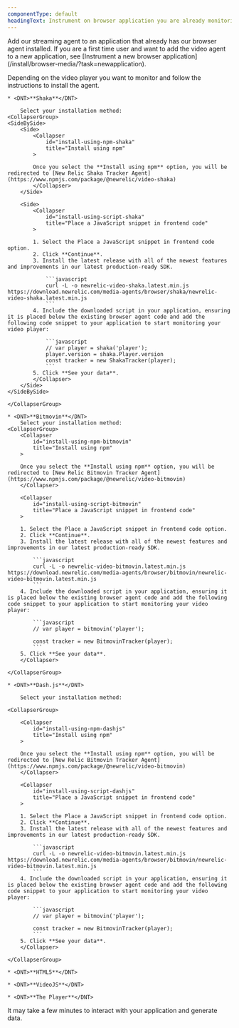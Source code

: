 ```yaml
---
componentType: default
headingText: Instrument on browser application you are already monitoring
---
```


<Callout variant="tip">
    Add our streaming agent to an application that already has our browser agent installed. If you are a first time user and want to add the video agent to a new application, see [Instrument a new browser application](/install/browser-media/?task=newapplication).
</Callout>

Depending on the video player you want to monitor and follow the instructions to install the agent.

    * <DNT>**Shaka**</DNT>
    
        Select your installation method:
    <CollapserGroup>
    <SideBySide>
        <Side>
            <Collapser
                id="install-using-npm-shaka"
                title="Install using npm"
            >

            Once you select the **Install using npm** option, you will be redirected to [New Relic Shaka Tracker Agent](https://www.npmjs.com/package/@newrelic/video-shaka)   
            </Collapser>
        </Side>

        <Side>
            <Collapser
                id="install-using-script-shaka"
                title="Place a JavaScript snippet in frontend code"
            >

            1. Select the Place a JavaScript snippet in frontend code option.
            2. Click **Continue**.
            3. Install the latest release with all of the newest features and improvements in our latest production-ready SDK.

                ```javascript
                curl -L -o newrelic-video-shaka.latest.min.js https://download.newrelic.com/media-agents/browser/shaka/newrelic-video-shaka.latest.min.js 
                ```
            4. Include the downloaded script in your application, ensuring it is placed below the existing browser agent code and add the following code snippet to your application to start monitoring your video player:

                ```javascript
                // var player = shaka('player');
                player.version = shaka.Player.version
                const tracker = new ShakaTracker(player);
                ```
            5. Click **See your data**.
            </Collapser>
        </Side>
    </SideBySide>

    </CollapserGroup>

    * <DNT>**Bitmovin**</DNT>
        Select your installation method:
    <CollapserGroup>
        <Collapser
            id="install-using-npm-bitmovin"
            title="Install using npm"
        >

        Once you select the **Install using npm** option, you will be redirected to [New Relic Bitmovin Tracker Agent](https://www.npmjs.com/package/@newrelic/video-bitmovin)   
        </Collapser>

        <Collapser
            id="install-using-script-bitmovin"
            title="Place a JavaScript snippet in frontend code"
        >

        1. Select the Place a JavaScript snippet in frontend code option.
        2. Click **Continue**.
        3. Install the latest release with all of the newest features and improvements in our latest production-ready SDK.

            ```javascript
            curl -L -o newrelic-video-bitmovin.latest.min.js https://download.newrelic.com/media-agents/browser/bitmovin/newrelic-video-bitmovin.latest.min.js 
            ```
        4. Include the downloaded script in your application, ensuring it is placed below the existing browser agent code and add the following code snippet to your application to start monitoring your video player:

            ```javascript
            // var player = bitmovin('player');

            const tracker = new BitmovinTracker(player);
            ```
        5. Click **See your data**.
        </Collapser>

    </CollapserGroup>

    * <DNT>**Dash.js**</DNT>

        Select your installation method:

    <CollapserGroup>

        <Collapser
            id="install-using-npm-dashjs"
            title="Install using npm"
        >

        Once you select the **Install using npm** option, you will be redirected to [New Relic Bitmovin Tracker Agent](https://www.npmjs.com/package/@newrelic/video-bitmovin)   
        </Collapser>

        <Collapser
            id="install-using-script-dashjs"
            title="Place a JavaScript snippet in frontend code"
        >

        1. Select the Place a JavaScript snippet in frontend code option.
        2. Click **Continue**.
        3. Install the latest release with all of the newest features and improvements in our latest production-ready SDK.

            ```javascript
            curl -L -o newrelic-video-bitmovin.latest.min.js https://download.newrelic.com/media-agents/browser/bitmovin/newrelic-video-bitmovin.latest.min.js 
            ```
        4. Include the downloaded script in your application, ensuring it is placed below the existing browser agent code and add the following code snippet to your application to start monitoring your video player:

            ```javascript
            // var player = bitmovin('player');

            const tracker = new BitmovinTracker(player);
            ```
        5. Click **See your data**.
        </Collapser>

    </CollapserGroup>

    * <DNT>**HTML5**</DNT>

    * <DNT>**VideoJS**</DNT>

    * <DNT>**The Player**</DNT>

<Callout variant="important">
    It may take a few minutes to interact with your application and generate data.
</Callout>
